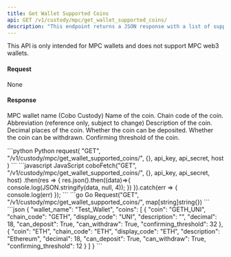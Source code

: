 ```yaml
---
title: Get Wallet Supported Coins
api: GET /v1/custody/mpc/get_wallet_supported_coins/ 
description: "This endpoint returns a JSON response with a list of supported coins for a specific MPC wallet. The response includes the coin name, chain code, display code, description, decimal, and other relevant information such as whether the coin can be deposited or withdrawn, and the confirming threshold."
---
```


<Note>This API is only intended for MPC wallets and does not support MPC web3 wallets.</Note>

#### Request
None

#### Response
<ResponseField name="wallet_name" type="String" >MPC wallet name (Cobo Custody)</ResponseField>
<ResponseField name="coins" type="object[ ]">
    <Expandable title="object">
        <ResponseField name="coin" type="String" >Name of the coin.</ResponseField>
        <ResponseField name="chain_code" type="String" >Chain code of the coin.</ResponseField>
        <ResponseField name="display_code" type="String" >Abbreviation (reference only, subject to change)</ResponseField>
        <ResponseField name="description" type="String" >Description of the coin.</ResponseField>
        <ResponseField name="decimal" type="String" >Decimal places of the coin.</ResponseField>
        <ResponseField name="can_deposit" type="Bool" >Whether the coin can be deposited.</ResponseField>
        <ResponseField name="can_withdraw" type="Bool" >Whether the coin can be withdrawn.</ResponseField>
        <ResponseField name="confirming_threshold" type="Int" >Confirming threshold of the coin.</ResponseField>
    </Expandable>
</ResponseField>

<RequestExample>
```python Python
request(
    "GET",
    "/v1/custody/mpc/get_wallet_supported_coins/",
    {},
    api_key, api_secret, host
)
```
```javascript JavaScript
coboFetch("GET", "/v1/custody/mpc/get_wallet_supported_coins/", {}, api_key, api_secret, host)
    .then(res => {
        res.json().then((data)=>{
            console.log(JSON.stringify(data, null, 4));
        })
    }).catch(err => {
        console.log(err)
    });
```
```go Go
Request("GET", "/v1/custody/mpc/get_wallet_supported_coins/", map[string]string{})
```
</RequestExample>

<ResponseExample>
```json
{
  "wallet_name": "Test_Wallet",
  "coins": [
    {
      "coin": "GETH_UNI",
      "chain_code": "GETH",
      "display_code": "UNI",
      "description": "",
      "decimal": 18,
      "can_deposit": True,
      "can_withdraw": True,
      "confirming_threshold": 32
    },
    {
      "coin": "ETH",
      "chain_code": "ETH",
      "display_code": "ETH",
      "description": "Ethereum",
      "decimal": 18,
      "can_deposit": True,
      "can_withdraw": True,
      "confirming_threshold": 12
    }
  ]
}
```
</ResponseExample>
